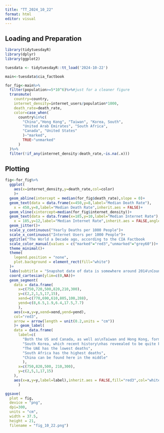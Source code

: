 ```yaml
---
title: "TT_2024_10_22"
format: html
editor: visual
---
```


## Loading and Preparation

```r
library(tidytuesdayR)
library(dplyr)
library(ggplot2)

tuesdata <- tidytuesdayR::tt_load('2024-10-22')

main<-tuesdata$cia_factbook

for_fig<-main%>%
  filter(population>=5*10^6)%>%#just for a cleaner figure
  transmute(
    country=country,
    internet_density=internet_users/population*1000,
    death_rate=death_rate,
    color=case_when(
      country%in%c(
        "China","Hong Kong", "Taiwan", "Korea, South", 
        "United Arab Emirates", "South Africa",
        "Canada", "United States"
        )~"marked",
        TRUE~"unmarked"
      )
  )%>%
  filter(!if_any(internet_density:death_rate,~is.na(.x)))

```

## Plotting

```r
fig<-for_fig%>%
  ggplot(
    aes(x=internet_density,y=death_rate,col=color)
    )+
  geom_abline(intercept = median(for_fig$death_rate),slope = 0)+
  geom_text(data = data.frame(x=450,y=8,label="Median Death Rate"),
    x = 450,y=8,label="Median Death Rate",inherit.aes = FALSE)+
  geom_vline(xintercept=median(for_fig$internet_density))+
  geom_text(data = data.frame(x=185,y=10,label="Median Internet Rate"),
    x = 185,y=12,label="Median Internet Rate",inherit.aes = FALSE,angle = 90)+
  geom_jitter()+
  scale_y_continuous("Yearly Deaths per 1000 People")+
  scale_x_continuous("Internet Users per 1000 People")+
  ggtitle("The World a Decade ago, according to the CIA Factbook       #TidyTuesday")+
  scale_color_manual(values = c("marked"="red3","unmarked"="grey60"))+
  theme_minimal()+
  theme(
    legend.position = "none",
    plot.background = element_rect(fill="white")
  )+
  labs(subtitle = "Snapshot date of data is somewhere around 2014\nCountries with a population below 5 million are omitted to reduce clutter")+
  coord_cartesian(ylim=c(0,NA))+
  geom_segment(
    data = data.frame(
      x=c(750,720,500,820,210,300),
      y=c(2,2,1,5,17,15),
      xend=c(770,690,610,805,100,288),
      yend=c(8,6.5,1.9,6.4,17.5,7.7)
      ),
    aes(x=x,y=y,xend=xend,yend=yend),
    col="red3",
    arrow = arrow(length = unit(0.2,units = "cm"))
    )+ geom_label(
    data = data.frame(
      label=c(
        "Both the US and Canada, as well as\nTaiwan and Hong Kong, form very close pairs.\nThe third point close to the NA pair is Switzerland.",
        "South Korea, which recent history\nhas reveealed to be quite bad at both\ndemographics and the internet, is here",
        "The UAE has the lowest deaths",
        "South Africa has the highest deaths",
        "China can be found here in the middle"
        ),
      x=c(750,820,500, 210,300),
      y=c(2,5,1,17,15)
    ),
    aes(x=x,y=y,label=label),inherit.aes = FALSE,fill="red3",col="white"
      )

ggsave(
  plot = fig,
  device = "png",
  dpi=300,
  units = "cm",
  width = 37.5,
  height = 21,
  filename = "fig_10_22.png")
```
